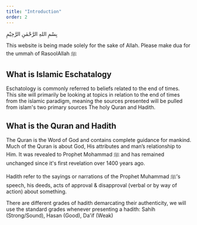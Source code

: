 ```yaml
---
title: "Introduction"
order: 2
---
```


بِسْمِ اللهِ الرَّحْمٰنِ الرَّحِيْمِ

This website is being made solely for the sake of Allah. Please make dua for the ummah of RasoolAllah ﷺ

## What is Islamic Eschatalogy

Eschatology is commonly referred to beliefs related to the end of times. This site will primarily be looking at topics in relation to the end of times from the islamic paradigm, meaning the sources presented will be pulled from islam's two primary sources The holy Quran and Hadith.

## What is the Quran and Hadith

The Quran is the Word of God and contains complete guidance for mankind. Much of the Quran is about God, His attributes and man’s relationship to Him. It was revealed to Prophet Mohammad ﷺ and has remained unchanged since it's first revelation over 1400 years ago.

Hadith refer to the sayings or narrations of the Prophet Muhammad ﷺ’s speech, his deeds, acts of approval & disapproval (verbal or by way of action) about something.

There are different grades of hadith demarcating their authenticity, we will use the standard grades whenever presenting a hadith: Sahih (Strong/Sound), Hasan (Good), Da'if (Weak) 
